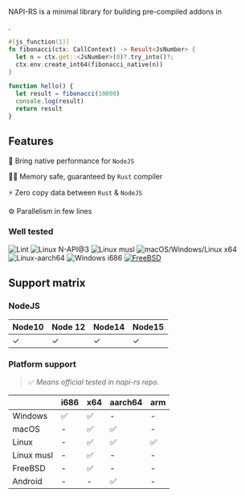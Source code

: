 
<p><span style={{ fontSize: '24px', fontWeight: 'bold' }}>NAPI-RS</span> is a minimal
library for building pre-compiled <NodeJS /> addons in <Rust /></p>.

```rust title=lib.rs lineNumbers=true
#[js_function(1)]
fn fibonacci(ctx: CallContext) -> Result<JsNumber> {
  let n = ctx.get::<JsNumber>(0)?.try_into()?;
  ctx.env.create_int64(fibonacci_native(n))
}
```

```js title=index.js lineNumbers=true
function hello() {
  let result = fibonacci(10000)
  console.log(result)
  return result
}
```

## Features

🚀 Bring native performance for `NodeJS`

👷‍♂️ Memory safe, guaranteed by `Rust` compiler

⚡️ Zero copy data between `Rust` & `NodeJS`

⚙️ Parallelism in few lines

### Well tested

![Lint](https://github.com/napi-rs/napi-rs/workflows/Lint/badge.svg)
![Linux N-API@3](https://github.com/napi-rs/napi-rs/workflows/Linux%20N-API@3/badge.svg)
![Linux musl](https://github.com/napi-rs/napi-rs/workflows/Linux%20musl/badge.svg)
![macOS/Windows/Linux x64](https://github.com/napi-rs/napi-rs/workflows/macOS/Windows/Linux%20x64/badge.svg)
![Linux-aarch64](https://github.com/napi-rs/napi-rs/workflows/Linux-aarch64/badge.svg)
![Windows i686](https://github.com/napi-rs/napi-rs/workflows/Windows%20i686/badge.svg)
[![FreeBSD](https://api.cirrus-ci.com/github/napi-rs/napi-rs.svg)](https://cirrus-ci.com/github/napi-rs/napi-rs?branch=main)

## Support matrix

### NodeJS

| Node10 | Node 12 | Node14 | Node15 |
| ------ | ------- | ------ | ------ |
| ✓      | ✓       | ✓      | ✓      |

### Platform support

> ✅ _Means official tested in napi-rs repo._

|            | i686 | x64 | aarch64 | arm |
| ---------- | ---- | --- | ------- | --- |
| Windows    | ✅   | ✅  | -       | -   |
| macOS      | -    | ✅  | ✅      | -   |
| Linux      | -    | ✅  | ✅      | ✅  |
| Linux musl | -    | ✅  | -       | -   |
| FreeBSD    | -    | ✅  | -       | -   |
| Android    | -    | -   | ✅      | -   |
